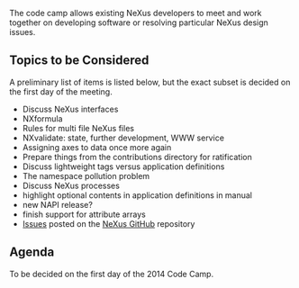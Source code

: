 
The code camp allows existing NeXus developers to meet and work together on developing software or resolving particular NeXus design issues. 

== Topics to be Considered ==

A preliminary list of items is listed below, but the exact subset is decided on the first day of the meeting.

* Discuss NeXus interfaces
* NXformula
* Rules for multi file NeXus files
* NXvalidate: state, further development, WWW service
* Assigning axes to data once more again
* Prepare things from the contributions directory for ratification
* Discuss lightweight tags versus application definitions
* The namespace pollution problem
* Discuss NeXus processes
* highlight optional contents in application definitions in manual
* new NAPI release?
* finish support for attribute arrays
* [https://github.com/nexusformat/definitions/issues Issues] posted on the [https://github.com/nexusformat NeXus GitHub] repository

== Agenda ==

To be decided on the first day of the 2014 Code Camp.